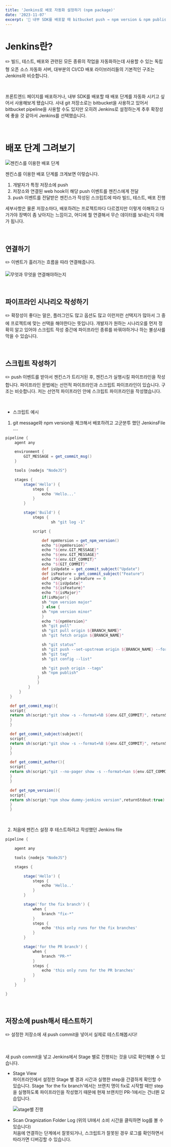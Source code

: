 ```yaml
---
title: 'Jenkins로 배포 자동화 설정하기 (npm package)'
date: '2023-11-07'
excerpt: '🚶 내부 SDK를 배포할 때 bitbucket push → npm version & npm publish 자동화시키고 싶어서 사용'
---
```


# Jenkins란?

✏️ 빌드, 테스트, 배포와 관련된 모든 종류의 작업을 자동화하는데 사용할 수 있는 독립형 오픈 소스 자동화 서버, 대부분의 CI/CD 배포 라이브러리들의 기본적인 구조는 Jenkins와 비슷합니다.<br/>

<br />

프론트엔드 페이지를 배포하거나, 내부 SDK를 배포할 때 배포 단계를 자동화 시키고 싶어서 사용해보게 됐습니다. 사내 git 저장소로는 bitbucket을 사용하고 있어서 bitbucket pipeline을 사용할 수도 있지만 오히려 Jenkins로 설정하는게 추후 확장성에 좋을 것 같아서 Jenkins를 선택했습니다. <br/>

<br />

# 배포 단계 그려보기

![젠킨스를 이용한 배포 단계](</img/jenkins(2).png>)

젠킨스를 이용한 배포 단계를 크게보면 이렇습니다.

1. 개발자가 특정 저장소에 push
2. 저장소와 연결된 web hook이 해당 push 이벤트를 젠킨스에게 전달
3. push 이벤트를 전달받은 젠킨스가 작성된 스크립트에 따라 빌드, 테스트, 배포 진행

세부사항은 물론 저장소마다, 배포하려는 프로젝트마다 다르겠지만 이렇게 이해하고 다가가야 장벽이 좀 낮아지는 느낌이고, 어디에 뭘 연결해서 무슨 데이터를 보내는지 이해가 됩니다.

<br />

## 연결하기

✏️ 이벤트가 흘러가는 흐름을 따라 연결해줍니다.

![무엇과 무엇을 연결해야하는지](</img/jenkins(3).png>)

<br />

## 파이프라인 시나리오 작성하기

✏️ 확장성이 좋다는 말은, 플러그인도 많고 옵션도 많고 이런저런 선택지가 많아서 그 중에 프로젝트에 맞는 선택을 해야한다는 뜻입니다. 개발자가 원하는 시나리오를 먼저 정확히 알고 있어야 스크립트 작성 중간에 파이프라인 종류를 바꿔야하거나 하는 불상사를 막을 수 있습니다.<br/>

<br />

## 스크립트 작성하기

✏️ push 이벤트를 받아서 젠킨스가 트리거된 후, 젠킨스가 실행시킬 파이프라인을 작성합니다. 파이프라인 문법에는 선언적 파이프라인과 스크립트 파이프라인이 있습니다. 구조는 비슷합니다. 저는 선언적 파이프라인 안에 스크립트 파이프라인을 작성했습니다. <br/>

<br />

- 스크립트 예시

1.  git message와 npm version을 체크해서 배포하려고 고군분투 했던 JenkinsFile ....

```groovy
pipeline {
    agent any

    environment {
        GIT_MESSAGE = get_commit_msg()
    }

    tools {nodejs "NodeJS"}

    stages {
        stage('Hello') {
            steps {
                echo 'Hello...'
            }
        }

        stage('Build') {
            steps {
                    sh "git log -1"

            script {

                def npmVersion = get_npm_version()
                echo "${npmVersion}"
                echo "${env.GIT_MESSAGE}"
                echo "${env.GIT_MESSAGE}"
                echo "${env.GIT_COMMIT}"
                echo "${GIT_COMMIT}"
                def isUpdate = get_commit_subject("Update")
                def isFeature = get_commit_subject("Feature")
                def isMajor = isFeature == 0
                echo "${isUpdate}"
                echo "${isFeature}"
                echo "${isMajor}"
                if(isMajor){
                sh "npm version major"
                } else {
                sh "npm version minor"
                }
                echo "${npmVersion}"
                sh "git pull"
                sh "git pull origin ${BRANCH_NAME}"
                sh "git fetch origin ${BRANCH_NAME}"

                sh "git status"
                sh "git push --set-upstream origin ${BRANCH_NAME} --force"
                sh "git tag"
                sh "git config --list"

                sh "git push origin --tags"
                sh "npm publish"
              }
              }
          }
      }
  }

  def get_commit_msg(){
  script{
  return sh(script:"git show -s --format=%B ${env.GIT_COMMIT}", returnStdout:true).trim()
  }
  }

  def get_commit_subject(subject){
  script{
  return sh(script:"git show -s --format=%B ${env.GIT_COMMIT}", returnStdout:true).trim().indexOf(subject)
  }
  }

  def get_commit_author(){
  script{
  return sh(script:"git --no-pager show -s --format=%an ${env.GIT_COMMIT}",returnStdout:true).trim()
  }
  }

  def get_npm_version(){
  script{
  return sh(script:"npm show dummy-jenkins version",returnStdout:true).trim()
  }
  }
```

<br />

2.  처음에 젠킨스 설정 후 테스트하려고 작성했던 Jenkins file

```groovy
pipeline {

    agent any

    tools {nodejs "NodeJS"}

    stages {

        stage('Hello') {
            steps {
                echo 'Hello..'
            }
        }

        stage('for the fix branch') {
            when {
                branch "fix-*"
            }
            steps {
                echo 'this only runs for the fix branches'
            }
        }

        stage('for the PR branch') {
            when {
                branch "PR-*"
            }
            steps {
                echo 'this only runs for the PR branches'
            }
        }
    }

}
```

<br />

## 저장소에 push해서 테스트하기

✏️ 설정한 저장소에 새 push commit을 넣어서 실제로 테스트해봅시다! <br/>

<br />

새 push commit을 넣고 Jenkins에서 Stage 별로 진행되는 것을 UI로 확인해볼 수 있습니다.

- Stage View <br/>
  파이프라인에서 설정한 Stage 별 경과 시간과 실행한 step을 간결하게 확인할 수 있습니다. Stage 'for the fix branch'에서는 브랜치 명이 fix로 시작할 때만 step을 실행하도록 파이프라인을 작성했기 때문에 현재 브랜치인 PR-1에서는 건너뛴 모습입니다.

  ![stage별 진행](</img/jenkins(4).png>)

- Scan Oragnization Folder Log (위의 UI에서 소비 시간을 클릭하면 log를 볼 수 있습니다) <br/>
  처음에 연결하는 단계에서 잘못되거나, 스크립트가 잘못된 경우 로그를 확인하면서 따라가면 디버깅할 수 있습니다.
